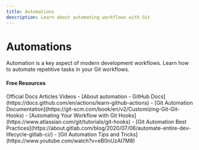 ```yaml
---
title: Automations
description: Learn about automating workflows with Git
---
```


# Automations

Automation is a key aspect of modern development workflows. Learn how to automate repetitive tasks in your Git workflows.

#### Free Resources

<Tabs defaultValue="article">
<TabsList>
<TabsTrigger value="official">Official Docs</TabsTrigger>
<TabsTrigger value="article">Articles</TabsTrigger>
<TabsTrigger value="video">Videos</TabsTrigger>
</TabsList>

<TabsContent value="official">
- [About automation - GitHub Docs](https://docs.github.com/en/actions/learn-github-actions)
- [Git Automation Documentation](https://git-scm.com/book/en/v2/Customizing-Git-Git-Hooks)
</TabsContent>
<TabsContent value="article">
- [Automating Your Workflow with Git Hooks](https://www.atlassian.com/git/tutorials/git-hooks)
- [Git Automation Best Practices](https://about.gitlab.com/blog/2020/07/06/automate-entire-dev-lifecycle-gitlab-ci/)
</TabsContent>
<TabsContent value="video">
- [Git Automation Tips and Tricks](https://www.youtube.com/watch?v=eB0nUzAI7M8)
</TabsContent>
</Tabs>
